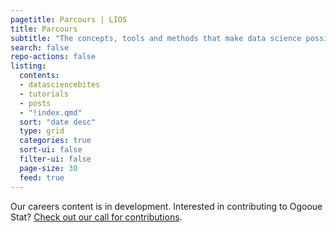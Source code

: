 ```yaml
---
pagetitle: Parcours | LIOS
title: Parcours
subtitle: "The concepts, tools and methods that make data science possible. In this section: [Tutorials](tutorials/index.qmd) | [DataScienceBites](datasciencebites/index.qmd)"
search: false
repo-actions: false
listing:
  contents: 
  - datasciencebites
  - tutorials
  - posts
  - "!index.qmd"
  sort: "date desc"
  type: grid
  categories: true
  sort-ui: false
  filter-ui: false
  page-size: 30
  feed: true
---
```


Our careers content is in development. Interested in contributing to Ogooue Stat? [Check out our call for contributions](/contributor-docs/call-for-contributions.qmd).
